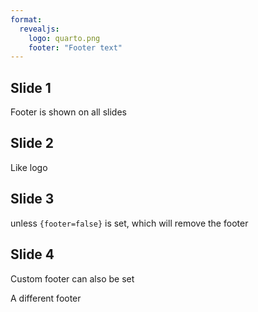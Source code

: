 ```yaml
---
format:
  revealjs:
    logo: quarto.png
    footer: "Footer text"
---
```


## Slide 1

Footer is shown on all slides

## Slide 2

Like logo

## Slide 3 {footer=false}

unless `{footer=false}` is set, which will remove the footer

## Slide 4

Custom footer can also be set

::: {.footer}
A different footer
:::
